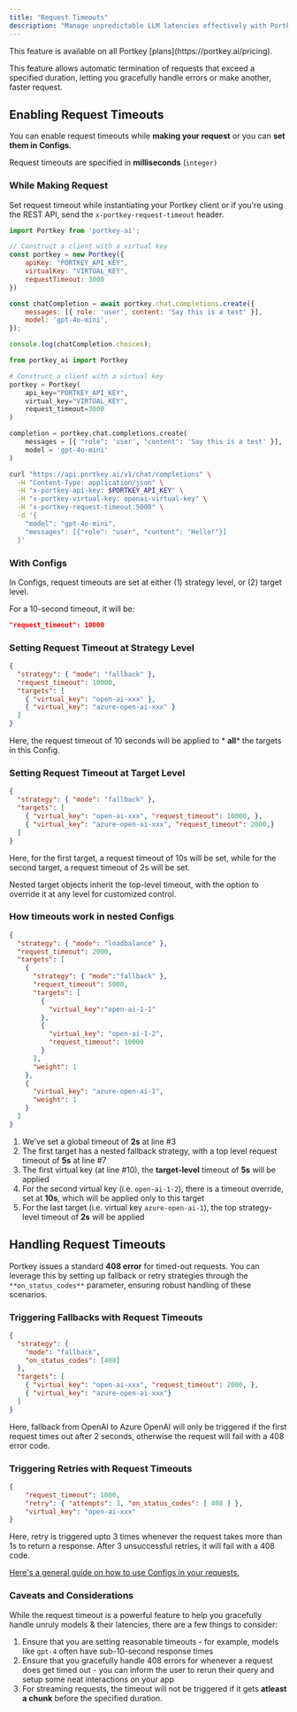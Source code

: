 ```yaml
---
title: "Request Timeouts"
description: "Manage unpredictable LLM latencies effectively with Portkey's **Request Timeouts**."
---
```


<Check>
  This feature is available on all Portkey [plans](https://portkey.ai/pricing).
</Check>

 This feature allows automatic termination of requests that exceed a specified duration, letting you gracefully handle errors or make another, faster request.

## Enabling Request Timeouts

You can enable request timeouts while **making your request** or you can **set them in Configs**.

Request timeouts are specified in **milliseconds** (`integer)`

### While Making Request

Set request timeout while instantiating your Portkey client or if you're using the REST API, send the `x-portkey-request-timeout` header.


<Tabs>
  <Tab title="NodeJS">

```js
import Portkey from 'portkey-ai';

// Construct a client with a virtual key
const portkey = new Portkey({
    apiKey: "PORTKEY_API_KEY",
    virtualKey: "VIRTUAL_KEY",
    requestTimeout: 3000
})

const chatCompletion = await portkey.chat.completions.create({
    messages: [{ role: 'user', content: 'Say this is a test' }],
    model: 'gpt-4o-mini',
});

console.log(chatCompletion.choices);
```
  </Tab>
  <Tab title="Python">

```py
from portkey_ai import Portkey

# Construct a client with a virtual key
portkey = Portkey(
    api_key="PORTKEY_API_KEY",
    virtual_key="VIRTUAL_KEY",
    request_timeout=3000
)

completion = portkey.chat.completions.create(
    messages = [{ "role": 'user', "content": 'Say this is a test' }],
    model = 'gpt-4o-mini'
)
```
  </Tab>
<Tab title="REST API">

```sh
curl "https://api.portkey.ai/v1/chat/completions" \
  -H "Content-Type: application/json" \
  -H "x-portkey-api-key: $PORTKEY_API_KEY" \
  -H "x-portkey-virtual-key: openai-virtual-key" \
  -H "x-portkey-request-timeout:5000" \
  -d '{
    "model": "gpt-4o-mini",
    "messages": [{"role": "user", "content": "Hello!"}]
  }'
```
  </Tab>
</Tabs>

### With Configs

In Configs, request timeouts are set at either (1) strategy level, or (2) target level.

For a 10-second timeout, it will be:

```json
"request_timeout": 10000
```

### Setting Request Timeout at Strategy Level


```JSON
{
  "strategy": { "mode": "fallback" },
  "request_timeout": 10000,
  "targets": [
    { "virtual_key": "open-ai-xxx" },
    { "virtual_key": "azure-open-ai-xxx" }
  ]
}
```

Here, the request timeout of 10 seconds will be applied to \* **all**\* the targets in this Config.

### Setting Request Timeout at Target Level

```JSON
{
  "strategy": { "mode": "fallback" },
  "targets": [
    { "virtual_key": "open-ai-xxx", "request_timeout": 10000, },
    { "virtual_key": "azure-open-ai-xxx", "request_timeout": 2000,}
  ]
}
```

Here, for the first target, a request timeout of 10s will be set, while for the second target, a request timeout of 2s will be set.

<Info>
Nested target objects inherit the top-level timeout, with the option to override it at any level for customized control.
</Info>

### How timeouts work in nested Configs


```JSON
{
  "strategy": { "mode": "loadbalance" },
  "request_timeout": 2000,
  "targets": [
    {
      "strategy": { "mode":"fallback" },
      "request_timeout": 5000,
      "targets": [
        {
          "virtual_key":"open-ai-1-1"
        },
        {
          "virtual_key": "open-ai-1-2",
          "request_timeout": 10000
        }
      ],
      "weight": 1
    },
    {
      "virtual_key": "azure-open-ai-1",
      "weight": 1
    }
  ]
}
```

1. We've set a global timeout of **2s** at line #3
2. The first target has a nested fallback strategy, with a top level request timeout of **5s** at line #7
3. The first virtual key (at line #10), the **target-level** timeout of **5s** will be applied
4. For the second virtual key (i.e. `open-ai-1-2`), there is a timeout override, set at **10s**, which will be applied only to this target
5. For the last target (i.e. virtual key `azure-open-ai-1`), the top strategy-level timeout of **2s** will be applied

## Handling Request Timeouts

Portkey issues a standard **408 error** for timed-out requests. You can leverage this by setting up fallback or retry strategies through the `**on_status_codes**` parameter, ensuring robust handling of these scenarios.

### Triggering Fallbacks with Request Timeouts

```JSON
{
  "strategy": {
    "mode": "fallback",
    "on_status_codes": [408]
  },
  "targets": [
    { "virtual_key": "open-ai-xxx", "request_timeout": 2000, },
    { "virtual_key": "azure-open-ai-xxx"}
  ]
}
```

Here, fallback from OpenAI to Azure OpenAI will only be triggered if the first request times out after 2 seconds, otherwise the request will fail with a 408 error code.

### Triggering Retries with Request Timeouts

```JSON
{
    "request_timeout": 1000,
    "retry": { "attempts": 3, "on_status_codes": [ 408 ] },
    "virtual_key": "open-ai-xxx"
}
```

Here, retry is triggered upto 3 times whenever the request takes more than 1s to return a response. After 3 unsuccessful retries, it will fail with a 408 code.

[Here's a general guide on how to use Configs in your requests.](/product/ai-gateway/configs)

### Caveats and Considerations

While the request timeout is a powerful feature to help you gracefully handle unruly models & their latencies, there are a few things to consider:

1. Ensure that you are setting reasonable timeouts - for example, models like `gpt-4` often have sub-10-second response times
2. Ensure that you gracefully handle 408 errors for whenever a request does get timed out - you can inform the user to rerun their query and setup some neat interactions on your app
3. For streaming requests, the timeout will not be triggered if it gets **atleast a chunk** before the specified duration.
